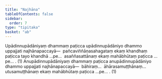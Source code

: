 ```yaml
---
title: "Najhāna"
tableOfContents: false
sidebar:
  order: 7
type: "tipitaka"
basket: "ab"
---
```



<DynamicBreadcrumb />

<Division number="21">

<Paragraph number="2502">
Upādinnupādāniyaṃ dhammaṃ paṭicca upādinnupādāniyo dhammo uppajjati najhānapaccayā—  pañcaviññāṇasahagataṃ ekaṃ khandhaṃ paṭicca tayo khandhā …pe…  asaññasattānaṃ ekaṃ mahābhūtaṃ paṭicca …pe… . (1)
</Paragraph>

<Paragraph number="2503">
Anupādinnupādāniyaṃ dhammaṃ paṭicca anupādinnupādāniyo dhammo uppajjati najhānapaccayā—  bāhiraṃ…  āhārasamuṭṭhānaṃ…  utusamuṭṭhānaṃ ekaṃ mahābhūtaṃ paṭicca …pe… . (1)
</Paragraph>
</Division>